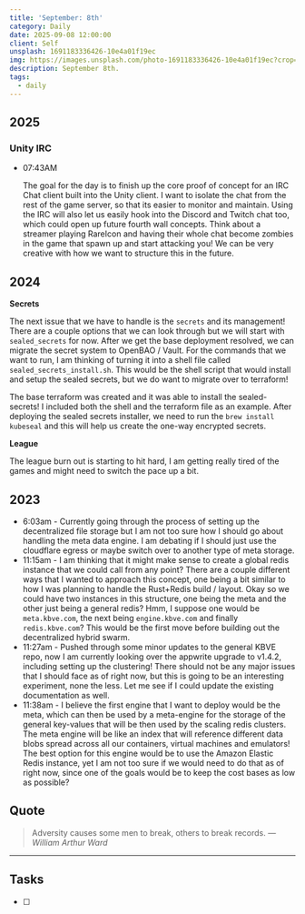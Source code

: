 ```yaml
---
title: 'September: 8th'
category: Daily
date: 2025-09-08 12:00:00
client: Self
unsplash: 1691183336426-10e4a01f19ec
img: https://images.unsplash.com/photo-1691183336426-10e4a01f19ec?crop=entropy&cs=srgb&fm=jpg&ixid=MnwzNjM5Nzd8MHwxfHJhbmRvbXx8fHx8fHx8fDE2ODE3NDg2ODY&ixlib=rb-4.0.3&q=85
description: September 8th. 
tags:
  - daily
---
```



## 2025

### Unity IRC

-   07:43AM

    The goal for the day is to finish up the core proof of concept for an IRC Chat client built into the Unity client.
    I want to isolate the chat from the rest of the game server, so that its easier to monitor and maintain.
    Using the IRC will also let us easily hook into the Discord and Twitch chat too, which could open up future fourth wall concepts.
    Think about a streamer playing RareIcon and having their whole chat become zombies in the game that spawn up and start attacking you!
    We can be very creative with how we want to structure this in the future.

## 2024

**Secrets** 

The next issue that we have to handle is the `secrets` and its management!
There are a couple options that we can look through but we will start with `sealed_secrets` for now.
After we get the base deployment resolved, we can migrate the secret system to OpenBAO / Vault.
For the commands that we want to run, I am thinking of turning it into a shell file called `sealed_secrets_install.sh`.
This would be the shell script that would install and setup the sealed secrets, but we do want to migrate over to terraform!

The base terraform was created and it was able to install the sealed-secrets!
I included both the shell and the terraform file as an example.
After deploying the sealed secrets installer, we need to run the `brew install kubeseal` and this will help us create the one-way encrypted secrets.

**League**

The league burn out is starting to hit hard, I am getting really tired of the games and might need to switch the pace up a bit.

## 2023
- 6:03am - Currently going through the process of setting up the decentralized file storage but I am not too sure how I should go about handling the meta data engine. I am debating if I should just use the cloudflare egress or maybe switch over to another type of meta storage. 
- 11:15am - I am thinking that it might make sense to create a global redis instance that we could call from any point? There are a couple different ways that I wanted to approach this concept, one being a bit similar to how I was planning to handle the Rust+Redis build / layout. Okay so we could have two instances in this structure, one being the meta and the other just being a general redis? Hmm, I suppose one would be `meta.kbve.com`, the next being `engine.kbve.com` and finally `redis.kbve.com`? This would be the first move before building out the decentralized hybrid swarm. 
- 11:27am - Pushed through some minor updates to the general KBVE repo, now I am currently looking over the appwrite upgrade to v1.4.2, including setting up the clustering! There should not be any major issues that I should face as of right now, but this is going to be an interesting experiment, none the less. Let me see if I could update the existing documentation as well. 
- 11:38am - I believe the first engine that I want to deploy would be the meta, which can then be used by a meta-engine for the storage of the general key-values that will be then used by the scaling redis clusters. The meta engine will be like an index that will reference different data blobs spread across all our containers, virtual machines and emulators! The best option for this engine would be to use the Amazon Elastic Redis instance, yet I am not too sure if we would need to do that as of right now, since one of the goals would be to keep the cost bases as low as possible?  

## Quote

> Adversity causes some men to break, others to break records.
> — <cite>William Arthur Ward</cite>

---

## Tasks

- [ ]